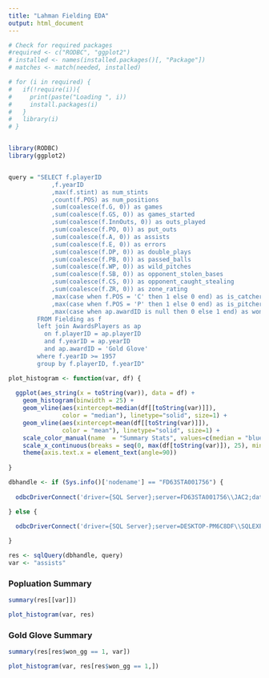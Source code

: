 ```yaml
---
title: "Lahman Fielding EDA"
output: html_document
---
```


<!-- # ```{r setup, include=FALSE} -->
<!-- # knitr::opts_chunk$set(echo = TRUE) -->
<!-- # ``` -->

```r

# Check for required packages
#required <- c("RODBC", "ggplot2")
# installed <- names(installed.packages()[, "Package"])
# matches <- match(needed, installed)

# for (i in required) {
#   if(!require(i)){
#     print(paste("Loading ", i))
#     install.packages(i)
#   }
#   library(i)
# }


library(RODBC)
library(ggplot2)


query = "SELECT f.playerID
            ,f.yearID
            ,max(f.stint) as num_stints
            ,count(f.POS) as num_positions
            ,sum(coalesce(f.G, 0)) as games
            ,sum(coalesce(f.GS, 0)) as games_started
            ,sum(coalesce(f.InnOuts, 0)) as outs_played
            ,sum(coalesce(f.PO, 0)) as put_outs
            ,sum(coalesce(f.A, 0)) as assists
            ,sum(coalesce(f.E, 0)) as errors
            ,sum(coalesce(f.DP, 0)) as double_plays
            ,sum(coalesce(f.PB, 0)) as passed_balls
            ,sum(coalesce(f.WP, 0)) as wild_pitches
            ,sum(coalesce(f.SB, 0)) as opponent_stolen_bases
            ,sum(coalesce(f.CS, 0)) as opponent_caught_stealing
            ,sum(coalesce(f.ZR, 0)) as zone_rating
            ,max(case when f.POS = 'C' then 1 else 0 end) as is_catcher
            ,max(case when f.POS = 'P' then 1 else 0 end) as is_pitcher
            ,max(case when ap.awardID is null then 0 else 1 end) as won_gg
        FROM Fielding as f
        left join AwardsPlayers as ap 
          on f.playerID = ap.playerID
          and f.yearID = ap.yearID
          and ap.awardID = 'Gold Glove'
        where f.yearID >= 1957
        group by f.playerID, f.yearID"

plot_histogram <- function(var, df) {
  
  ggplot(aes_string(x = toString(var)), data = df) +
    geom_histogram(binwidth = 25) +
    geom_vline(aes(xintercept=median(df[[toString(var)]]),
               color = "median"), linetype="solid", size=1) +
    geom_vline(aes(xintercept=mean(df[[toString(var)]]),
               color = "mean"), linetype="solid", size=1) +    
    scale_color_manual(name  = "Summary Stats", values=c(median = "blue", mean = "red")) +
    scale_x_continuous(breaks = seq(0, max(df[toString(var)]), 25), minor_breaks = NULL) +
    theme(axis.text.x = element_text(angle=90))
  
}

dbhandle <- if (Sys.info()['nodename'] == "FD63STA001756") {
  
  odbcDriverConnect('driver={SQL Server};server=FD63STA001756\\JAC2;database=lahman;trusted_connection=true')

} else {
     
  odbcDriverConnect('driver={SQL Server};server=DESKTOP-PM6C8DF\\SQLEXPRESS;database=lahman;trusted_connection=true')

}

res <- sqlQuery(dbhandle, query)
var <- "assists"
```



### Popluation Summary
```r
summary(res[[var]])
```

```r
plot_histogram(var, res)
```


### Gold Glove Summary
```r
summary(res[res$won_gg == 1, var])
```
```r
plot_histogram(var, res[res$won_gg == 1,])

```




